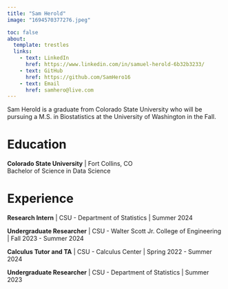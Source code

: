 ```yaml
---
title: "Sam Herold"
image: "1694570377276.jpeg"

toc: false
about:
  template: trestles
  links:
    - text: LinkedIn
      href: https://www.linkedin.com/in/samuel-herold-6b32b3233/
    - text: GitHub
      href: https://github.com/SamHero16
    - text: Email
      href: samhero@live.com
---
```


Sam Herold is a graduate from Colorado State University who will be pursuing a M.S. in Biostatistics at the University of Washington in the Fall.

# Education

**Colorado State University** \| Fort Collins, CO\
Bachelor of Science in Data Science

# Experience

**Research Intern** \| CSU - Department of Statistics \| Summer 2024

**Undergraduate Researcher** \| CSU - Walter Scott Jr. College of Engineering \| Fall 2023 - Summer 2024

**Calculus Tutor and TA** \| CSU - Calculus Center \| Spring 2022 - Summer 2024

**Undergraduate Researcher** \| CSU - Department of Statistics \| Summer 2023
